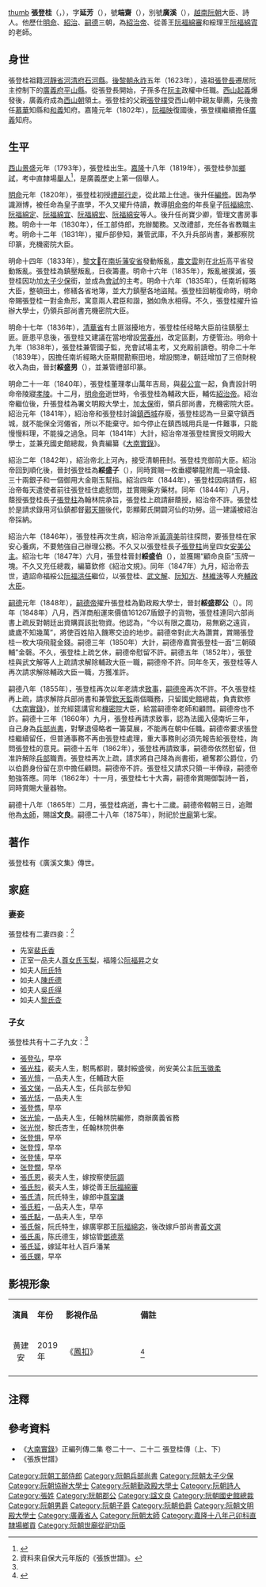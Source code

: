 [[file:Trường_Đăng_Quế.jpg|thumb]]
'''張登桂'''（{{vie|v=Trương Đăng Quế|hn=張登桂}}，{{bd|1793年||1865年||}}），字'''延芳'''（{{vie|v='''Diên Phương'''|hn=延芳}}），號'''端齋'''（{{vie|v='''Đoan Trai'''|hn=端齋}}），別號'''廣溪'''（{{vie|v='''Quảng Khê'''|hn=廣溪}}），[[越南|越南]][[阮朝|阮朝]]大臣、詩人。他歷仕[[明命|明命]]、[[紹治|紹治]]、[[嗣德|嗣德]]三朝，為[[紹治帝|紹治帝]]、從善王[[阮福綿審|阮福綿審]]和綏理王[[阮福綿寊|阮福綿寊]]的老師。

==身世==
張登桂祖籍[[河靜省|河靜省]][[河清府|河清府]][[石河縣|石河縣]]。[[後黎朝|後黎朝]][[永祚_(越南)|永祚]]五年（1623年），遠祖[[張登長|張登長]]遷居阮主控制下的[[廣義府|廣義府]][[平山縣_(越南)|平山縣]]。從張登長開始，子孫多在[[阮主|阮主]]政權中任職。[[西山起義|西山起義]]爆發後，廣義府成為[[西山朝|西山朝]]領土。張登桂的父親[[張登樸|張登樸]]受西山朝中親友舉薦，先後擔任[[慕華縣|慕華]]知縣和[[和義府|和義]]知府。嘉隆元年（1802年），[[阮福映|阮福映]]復國後，張登樸繼續擔任[[廣義府|廣義]]知府。

==生平==
[[西山朝|西山]][[景盛|景盛]]元年（1793年），張登桂出生。[[嘉隆|嘉隆]]十八年（1819年），張登桂參加[[鄉試|鄉試]]，考中直隸場[[舉人|舉人]]<ref>{{Cite web |url=http://lib.nomfoundation.org/collection/1/volume/339/page/61 |title=《國朝鄉科錄》 |accessdate=2016-12-16 |archive-date=2016-12-20 |archive-url=https://web.archive.org/web/20161220193605/http://lib.nomfoundation.org/collection/1/volume/339/page/61 |dead-url=no }}</ref>，是廣義歷史上第一個舉人。

[[明命|明命]]元年（1820年），張登桂初授[[禮部行走|禮部行走]]，從此踏上仕途。後升任[[編修|編修]]。因為學識淵博，被任命為皇子直學，不久又擢升侍讀，教導[[明命帝|明命帝]]的年長皇子[[阮福綿宗|阮福綿宗]]、[[阮福綿定|阮福綿定]]、[[阮福綿宜|阮福綿宜]]、[[阮福綿宏|阮福綿宏]]、[[阮福綿安|阮福綿安]]等人。後升任尚寶少卿，管理文書房事務。明命十一年（1830年），任工部侍郎，充辦閣務。又改禮部，充任各省教職主考。明命十二年（1831年），擢戶部參知，兼管武庫，不久升兵部尚書，兼都察院印篆，充機密院大臣。

明命十四年（1833年），[[黎文𠐤|黎文𠐤]]在[[南圻|南圻]][[藩安省|藩安省]]發動叛亂，[[農文雲|農文雲]]則在[[北圻|北圻]]高平省發動叛亂。張登桂為鎮壓叛亂，日夜籌畫。明命十六年（1835年），叛亂被撲滅，張登桂因功加[[太子少保|太子少保]]銜，並成為[[會試|會試]]的主考。明命十六年（1835年），任南圻經略大臣，整頓田土，修繕各省地簿，並大力鎮壓各地盜賊。張登桂回朝復命時，明命帝賜張登桂一對金魚形，寓意兩人君臣和諧，猶如魚水相得。不久，張登桂擢升協辦大學士，仍領兵部尚書充機密院大臣。

明命十七年（1836年），[[清華省|清華省]]有土匪滋擾地方，張登桂任经略大臣前往鎮壓土匪。匪患平息後，張登桂又建議在當地增設[[常春州|常春州]]，改定區劃，方便管治。明命十九年（1838年），張登桂兼管國子監，充會試場主考，又充殿前讀卷。明命二十年（1839年），因擔任南圻經略大臣期間勘察田地，增設關津，朝廷增加了三倍財稅收入為由，晉封'''綏盛男'''（{{vie|v='''Tuy Thạnh Nam'''|hn=綏盛男}}），並兼管禮部印篆。

明命二十一年（1840年），張登桂董理孝山萬年吉局，與[[裴公宣|裴公宣]]一起，負責設計明命帝陵寢[[孝陵_(越南)|孝陵]]。十二月，[[明命帝|明命帝]]逝世時，令張登桂為輔政大臣，輔佐[[紹治帝|紹治帝]]。紹治帝繼位後，升張登桂為署文明殿大學士，加[[太保|太保]]銜，領兵部尚書，充機密院大臣。紹治元年（1841年），紹治帝和張登桂討論[[鎮西城|鎮西城]]存廢，張登桂認為一旦棄守鎮西城，就不能保全河僊省，所以不能棄守。如今停止在鎮西城用兵是一件難事，只能慢慢料理，不能操之過急。同年（1841年）大計，紹治帝准張登桂實授文明殿大學士，並兼充國史館總裁，負責編纂《[[大南實錄|大南實錄]]》。

紹治二年（1842年），紹治帝北上河內，接受清朝冊封。張登桂充御前大臣。紹治帝回到順化後，晉封張登桂為'''綏盛子'''（{{vie|v='''Tuy Thạnh Tử'''|hn=綏盛子}}），同時賞賜一枚垂纓攀龍附鳳一項金錢、三十兩銀子和一個御用大金剛玉幫指。紹治四年（1844年），張登桂因病請假，紹治帝每天遣使者前往張登桂住處慰問，並賞賜藥方藥材。同年（1844年）八月，蔭授張登桂長子[[張登柱|張登柱]]為翰林院承旨，張登桂上疏請辭蔭授，紹治帝不許。張登桂於是請求錄用河仙鎮都督[[鄚天賜|鄚天賜]]後代，彰顯鄚氏開闢河仙的功勞。這一建議被紹治帝採納。

紹治六年（1846年），張登桂再次生病，紹治帝派[[黃濟美|黃濟美]]前往探問，要張登桂在家安心養病，不要勉強自己辦理公務。不久又以張登桂長子[[張登柱|張登柱]]尚皇四女[[安美公主|安美公主]]。紹治七年（1847年）六月，張登桂晉封'''綏盛伯'''（{{vie|v='''Tuy Thạnh Bá'''|hn=綏盛伯}}），並獲賜“顧命良臣”玉牌一塊。不久又充任總裁，編纂欽修《紹治文規》。同年（1847年）九月，紹治帝去世，遺詔命福綏公[[阮福洪任|阮福洪任]]繼位，以張登桂、[[武文解|武文解]]、[[阮知方|阮知方]]、[[林維浹|林維浹]]等人充[[輔政大臣|輔政大臣]]。

[[嗣德|嗣德]]元年（1848年），[[嗣德帝|嗣德帝]]擢升張登桂為勤政殿大學士，晉封'''綏盛郡公'''（{{vie|v='''Tuy Thạnh Quận công'''|hn=綏盛郡公}}）。同年（1848年）八月，西洋商船運來價值161267盾銀子的貨物，張登桂連同六部尚書上疏反對朝廷出資購買該批物資。他認為，“今以有限之農功，易無窮之遠貨，歲歲不知幾萬”，將使百姓陷入饑寒交迫的地步。嗣德帝對此大為讚賞，賞賜張登桂一枚大項飛龍金錢。嗣德三年（1850年）大計，嗣德帝嘉賞張登桂一面“三朝碩輔”金磬。不久，張登桂上疏乞休，嗣德帝慰留不許。嗣德五年（1852年），張登桂與武文解等人上疏請求解除輔政大臣一職，嗣德帝不許。同年冬天，張登桂等人再次請求解除輔政大臣一職，方獲准許。

嗣德八年（1855年），張登桂再次以年老請求[[致事|致事]]，[[嗣德帝|嗣德帝]]再次不許。不久張登桂再上疏，請求解除兵部尚書和兼管[[欽天監|欽天監]]兩個職務，只留國史館總裁，負責欽修《[[大南實錄|大南實錄]]》，並充經筵講官和[[機密院|機密院]]大臣，給當嗣德帝老師和顧問。嗣德帝也不許。嗣德十三年（1860年）九月，張登桂再請求致事，認為法國入侵南圻三年，自己身為[[兵部尚書|兵部尚書]]，對擊退侵略者一籌莫展，不能再在朝中任職。嗣德帝要求張登桂繼續留任，但普通事務不再由張登桂處理，重大事務則必須先報告給張登桂，詢問張登桂的意見。嗣德十五年（1862年），張登桂再請致事，嗣德帝依然慰留，但准許解除[[兵部|兵部]]職責。張登桂再次上疏，請求將自己降為尚書銜，褫奪郡公爵位，仍以伯爵身份留在京中擔任顧問。嗣德帝不許。張登桂又請求只領一半俸祿，嗣德帝勉強答應。同年（1862年）十一月，張登桂七十大壽，嗣德帝賞賜御製詩一首，同時賞賜大量器物。

嗣德十八年（1865年）二月，張登桂病逝，壽七十二歲。嗣德帝輟朝三日，追贈他為[[太師|太師]]，賜諡'''文良'''。嗣德二十八年（1875年），附祀於[[世廟|世廟]]第七案。

==著作==
張登桂有《廣溪文集》傳世。

==家庭==
===妻妾===
張登桂有二妻四妾：<ref name=shipu>資料來自保大元年版的《張族世譜》。</ref>
*先室[[裴氏香|裴氏香]]
*正室一品夫人[[尊女氏玉梨|尊女氏玉梨]]，福隆公[[阮福昇_(福隆公)|阮福昇]]之女
*如夫人[[阮氏特|阮氏特]]
*如夫人[[陳氏德|陳氏德]]
*如夫人[[吳氏得|吳氏得]]
*如夫人[[黎氏杏|黎氏杏]]

===子女===
張登桂共有十二子九女：<ref name=shipu/>
*[[張登弘|張登弘]]，早卒
*[[張光柱|張光柱]]，裴夫人生，駙馬都尉，襲封綏盛侯，尚安美公主[[阮玉徽柔|阮玉徽柔]]
*[[張光憻|張光憻]]，一品夫人生，任輔政大臣
*[[張文悌|張文悌]]，一品夫人生，任兵部左參知
*[[張光恬|張光恬]]，一品夫人生
*[[張登懏|張登懏]]，早卒
*[[张光愉|张光愉]]，一品夫人生，任翰林院編修，商辦廣義省務
*[[张光悦|张光悦]]，黎氏杏生，任翰林院供奉
*[[张登惧|张登惧]]，早卒
*[[张登惇|张登惇]]，早卒
*[[张登愫|张登愫]]，早卒
*[[张登憪|张登憪]]，早卒
*[[張氏恩|張氏恩]]，裴夫人生，嫁按察使[[阮調|阮調]]
*[[張氏恕|張氏恕]]，裴夫人生，嫁從善王[[阮福綿審|阮福綿審]]
*[[張氏清|張氏清]]，阮氏特生，嫁郎中[[尊室謙|尊室謙]]
*[[張氏粧|張氏粧]]，一品夫人生，早卒
*[[張氏點|張氏點]]，一品夫人生，早卒
*[[張氏盤|張氏盤]]，阮氏特生，嫁廣寧郡王[[阮福綿宓|阮福綿宓]]，後改嫁戶部尚書[[黃文選|黃文選]]
*[[張氏禹|張氏禹]]，陈氏德生，嫁協管[[鄧德萃|鄧德萃]]
*[[張氏延|張氏延]]，嫁延年社人百戶潘某
*[[張氏嫻|張氏嫻]]，早卒
== 影視形象 ==
{|class="wikitable" width="80%"
|- style="background:cornflowerblue; color:white" align=center
|style="width:10%"|'''演員'''||style="width:10%"|'''年份'''||style="width:30%"|'''影視作品'''||'''備註'''
|-
|align="center"|黄建安||2019年||《[[鳳扣|鳳扣]]》||<ref>{{cite web |title=国产宫斗剧的头号“粉丝”，开始自己拍了 |url=https://k.sina.com.cn/article_6069410213_169c3d9a501900t6pc.html |website=新浪 |accessdate=2019-06-05 |archive-date=2020-06-23 |archive-url=https://web.archive.org/web/20200623225057/https://k.sina.com.cn/article_6069410213_169c3d9a501900t6pc.html |dead-url=no }}</ref>
|-
|}

==注釋==
{{reflist}}

==參考資料==
*《[[大南實錄|大南實錄]]》正編列傳二集 卷二十一、二十二 張登桂傳（上、下）
*《張族世譜》

[[Category:阮朝工部侍郎|Category:阮朝工部侍郎]]
[[Category:阮朝兵部尚書|Category:阮朝兵部尚書]]
[[Category:阮朝太子少保|Category:阮朝太子少保]]
[[Category:阮朝協辦大學士|Category:阮朝協辦大學士]]
[[Category:阮朝勤政殿大學士|Category:阮朝勤政殿大學士]]
[[Category:阮朝詩人|Category:阮朝詩人]]
[[Category:張姓|Category:張姓]]
[[Category:阮朝郡公|Category:阮朝郡公]]
[[Category:諡文良|Category:諡文良]]
[[Category:阮朝國史館總裁|Category:阮朝國史館總裁]]
[[Category:阮朝男爵|Category:阮朝男爵]]
[[Category:阮朝子爵|Category:阮朝子爵]]
[[Category:阮朝伯爵|Category:阮朝伯爵]]
[[Category:阮朝文明殿大學士|Category:阮朝文明殿大學士]]
[[Category:廣義省人|Category:廣義省人]]
[[Category:阮朝太師|Category:阮朝太師]]
[[Category:嘉隆十八年己卯科直隸場鄉貢|Category:嘉隆十八年己卯科直隸場鄉貢]]
[[Category:阮朝世廟從祀功臣|Category:阮朝世廟從祀功臣]]